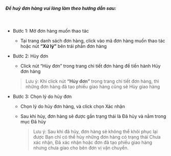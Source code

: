##### Để huỷ đơn hàng vui lòng làm theo hướng dẫn sau:

<br />

- Bước 1: Mở đơn hàng muốn thao tác
  - Tại trang danh sách đơn hàng, click vào mã đơn hàng muốn thao tác hoặc nút **“Xử lý”** bên trái phần đơn hàng
- Bước 2: Hủy đơn

  - Click nút “Hủy đơn” trong trang chi tiết đơn hàng để tiến hành Hủy đơn hàng

  > Lưu ý: Khi click nút **“Hủy đơn”** trong trang chi tiết đơn hàng, thì những đơn hàng đã tạo phiếu giao hàng cũng sẽ Hủy giao hàng

- Bước 3: Chọn lý do hủy đơn

  - Chọn lý do hủy đơn hàng, và click chọn Xác nhận
  - Sau khi hủy, đơn hàng sẽ được gắn trạng thái là Đã hủy và nằm trong mục Đã hủy

    > Lưu ý: Sau khi đã hủy, đơn hàng sẽ không thể khôi phục lại được
    > Bạn chỉ có thể hủy những đơn hàng có trạng thái Chưa xác nhận, Đã xác nhận hoặc đơn đã tạo phiếu giao hàng nhưng chưa giao cho bên đơn vị vận chuyển.
